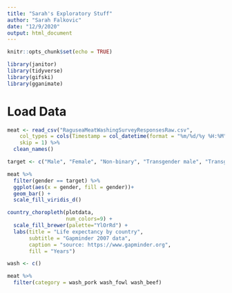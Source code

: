 ```yaml
---
title: "Sarah's Exploratory Stuff"
author: "Sarah Falkovic"
date: "12/9/2020"
output: html_document
---
```


```r
knitr::opts_chunk$set(echo = TRUE)
```

```r
library(janitor)
library(tidyverse)
library(gifski)
library(gganimate)
```

# Load Data
```r
meat <- read_csv("RaguseaMeatWashingSurveyResponsesRaw.csv", 
    col_types = cols(Timestamp = col_datetime(format = "%m/%d/%y %H:%M")), 
    skip = 1) %>% 
  clean_names()
```


```r
target <- c("Male", "Female", "Non-binary", "Transgender male", "Transgender female", "Prefer not to disclose", "NA")

meat %>% 
  filter(gender == target) %>% 
  ggplot(aes(x = gender, fill = gender))+
  geom_bar() +
  scale_fill_viridis_d()

```

```r
country_choropleth(plotdata,
                   num_colors=9) +
  scale_fill_brewer(palette="YlOrRd") +
  labs(title = "Life expectancy by country",
       subtitle = "Gapminder 2007 data",
       caption = "source: https://www.gapminder.org",
       fill = "Years")

```

```r
wash <- c()

meat %>% 
  filter(category = wash_pork wash_fowl wash_beef)

```